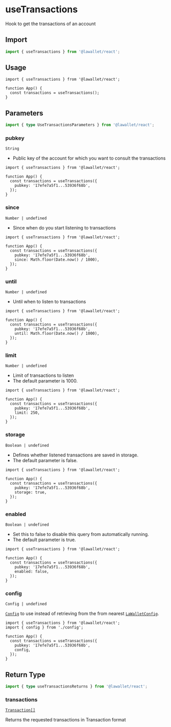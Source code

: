 # useTransactions

Hook to get the transactions of an account

## Import

```ts
import { useTransactions } from '@lawallet/react';
```

## Usage

```tsx filename="index.tsx"
import { useTransactions } from '@lawallet/react';

function App() {
  const transactions = useTransactions();
}
```

## Parameters

```ts
import { type UseTransactionsParameters } from '@lawallet/react';
```

### pubkey

`String`

- Public key of the account for which you want to consult the transactions

```tsx [index.tsx]
import { useTransactions } from '@lawallet/react';

function App() {
  const transactions = useTransactions({
    pubkey: '17efe7a5f1...53936f68b',
  });
}
```

### since

`Number | undefined`

- Since when do you start listening to transactions

```tsx [index.tsx]
import { useTransactions } from '@lawallet/react';

function App() {
  const transactions = useTransactions({
    pubkey: '17efe7a5f1...53936f68b',
    since: Math.floor(Date.now() / 1000),
  });
}
```

### until

`Number | undefined`

- Until when to listen to transactions

```tsx [index.tsx]
import { useTransactions } from '@lawallet/react';

function App() {
  const transactions = useTransactions({
    pubkey: '17efe7a5f1...53936f68b',
    until: Math.floor(Date.now() / 1000),
  });
}
```

### limit

`Number | undefined`

- Limit of transactions to listen
- The default parameter is 1000.

```tsx [index.tsx]
import { useTransactions } from '@lawallet/react';

function App() {
  const transactions = useTransactions({
    pubkey: '17efe7a5f1...53936f68b',
    limit: 250,
  });
}
```

### storage

`Boolean | undefined`

- Defines whether listened transactions are saved in storage.
- The default parameter is false.

```tsx filename="index.tsx"
import { useTransactions } from '@lawallet/react';

function App() {
  const transactions = useTransactions({
    pubkey: '17efe7a5f1...53936f68b',
    storage: true,
  });
}
```

### enabled

`Boolean | undefined`

- Set this to false to disable this query from automatically running.
- The default parameter is true.

```tsx [index.tsx]
import { useTransactions } from '@lawallet/react';

function App() {
  const transactions = useTransactions({
    pubkey: '17efe7a5f1...53936f68b',
    enabled: false,
  });
}
```

### config

`Config | undefined`

[`Config`](/react/createConfig#config) to use instead of retrieving from the from nearest [`LaWalletConfig`](/react/LaWalletConfig).

```tsx [index.tsx]
import { useTransactions } from '@lawallet/react';
import { config } from './config';

function App() {
  const transactions = useTransactions({
    pubkey: '17efe7a5f1...53936f68b',
    config,
  });
}
```

## Return Type

```ts
import { type useTransactionsReturns } from '@lawallet/react';
```

### transactions

[`Transaction[]`](/react/glossary/types#transaction)

Returns the requested transactions in Transaction format

